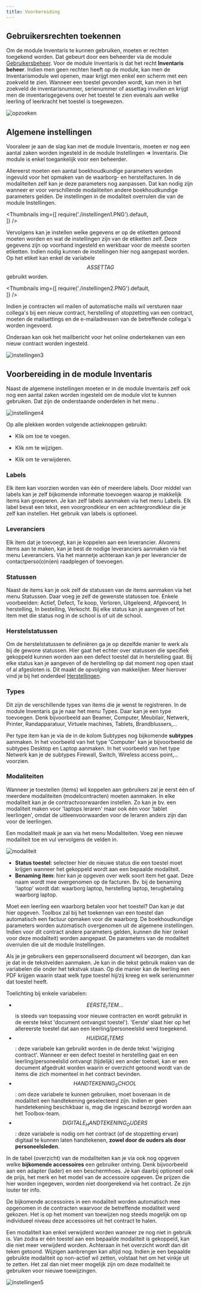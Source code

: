 ```yaml
---
title: Voorbereiding
---
```


## Gebruikersrechten toekennen

Om de module Inventaris te kunnen gebruiken, moeten er rechten toegekend worden. Dat gebeurt door een beheerder via de module [Gebruikersbeheer](/gebruikersbeheer). Voor de module Inventaris is dat het recht **Inventaris beheer**. Indien men geen rechten heeft op de module, kan men de Inventarismodule wel openen, maar krijgt men enkel een scherm met een zoekveld te zien. Wanneer een toestel gevonden wordt, kan men in het zoekveld de inventarisnummer, serienummer of assettag invullen en krijgt men de inventarisgegevens over het toestel te zien evenals aan welke leerling of leerkracht het toestel is toegewezen.  

![opzoeken](./opzoeken.PNG)

## Algemene instellingen

Vooraleer je aan de slag kan met de module Inventaris, moeten er nog een aantal zaken worden ingesteld in de module Instellingen => Inventaris. Die module is enkel toegankelijk voor een beheerder. 

Allereerst moeten een aantal boekhoudkundige parameters worden ingevuld voor het opmaken van de waarborg- en herstelfacturen. In de modaliteiten zelf kan je deze parameters nog aanpassen. Dat kan nodig zijn wanneer er voor verschillende modaliteiten andere boekhoudkundige parameters gelden. De instellingen in de modaliteit overrulen die van de module Instellingen. 

<Thumbnails img={[
    require('./instellingen1.PNG').default,  
]} />

Vervolgens kan je instellen welke gegevens er op de etiketten getoond moeten worden en wat de instellingen zijn van de etiketten zelf.   Deze gegevens zijn op voorhand ingesteld en werkbaar voor de meeste soorten etiketten. Indien nodig kunnen de instellingen hier nog aangepast worden. Op het etiket kan enkel de variabele $$ASSETTAG$$ gebruikt worden.

<Thumbnails img={[
    require('./instellingen2.PNG').default,  
]} />

Indien je contracten wil mailen of automatische mails wil versturen naar collega's bij een nieuw contract, herstelling of stopzetting van een contract, moeten de mailsettings en de e-mailadressen van de betreffende collega's worden ingevoerd. 

Onderaan kan ook het mailbericht voor het online ondertekenen van een nieuw contract worden ingesteld. 

![instellingen3](./instellingen3.PNG)

## Voorbereiding in de module Inventaris

Naast de algemene instellingen moeten er in de module Inventaris zelf ook nog een aantal zaken worden ingesteld om de module vlot te kunnen gebruiken. Dat zijn de onderstaande onderdelen in het menu <LegacyAction img="menu.JPG"/>. 

![instellingen4](./instellingen4.PNG)

Op alle plekken worden volgende actieknoppen gebruikt:

- Klik <LegacyAction img="pluscircle.png"/> om toe te voegen.

- Klik <LegacyAction img="edit.png"/> om te wijzigen.

- Klik <LegacyAction img="remove.png"/> om te verwijderen. 

### Labels
Elk item kan voorzien worden van één of meerdere labels. Door middel van labels kan je zelf bijkomende informatie toevoegen waarop je makkelijk items kan groeperen. Je kan zelf labels aanmaken via het menu Labels. Elk label bevat een tekst, een voorgrondkleur en een achtergrondkleur die je zelf kan instellen. Het gebruik van labels is optioneel. 

### Leveranciers
Elk item dat je toevoegt, kan je koppelen aan een leverancier. Alvorens items aan te maken, kan je best de nodige leveranciers aanmaken via het menu Leveranciers. Via het mannetje achteraan <LegacyAction img="person.png"/> kan je per leverancier de contactperso(o)n(en) raadplegen of toevoegen. 

### Statussen
Naast de items kan je ook zelf de statussen van de items aanmaken via het menu Statussen. Daar voeg je zelf de gewenste statussen toe. Enkele voorbeelden: Actief, Defect, Te koop, Verloren, Uitgeleend, Afgevoerd, In herstelling, In bestelling, Verkocht. Bij elke status kan je aangeven of het item met die status nog in de school is of uit de school.

### Herstelstatussen
Om de herstelstatussen te definiëren ga je op dezelfde manier te werk als bij de gewone statussen. Hier gaat het echter over statussen die specifiek gekoppeld kunnen worden aan een defect toestel dat in herstelling gaat. Bij elke status kan je aangeven of de herstelling op dat moment nog open staat of al afgesloten is. Dit maakt de opvolging van makkelijker. Meer hierover vind je bij het onderdeel [Herstellingen](/inventaris/herstelling/).

### Types
Dit zijn de verschillende types van items die je wenst te registreren. In de module Inventaris ga je naar het menu Types. Daar kan je een type toevoegen. Denk bijvoorbeeld aan Beamer, Computer, Meubilair, Netwerk, Printer, Randapparatuur, Virtuele machines, Tablets, Brandblussers,...

Per type item kan je via de <LegacyAction img="pluscircle.png"/> in de kolom Subtypes nog bijkomende **subtypes** aanmaken. In het voorbeeld van het type 'Computer' kan je bijvoorbeeld de subtypes Desktop en Laptop aanmaken. In het voorbeeld van het type Netwerk kan je de subtypes Firewall, Switch, Wireless access point,... voorzien. 

### Modaliteiten

Wanneer je toestellen (items) wil koppelen aan gebruikers zal je eerst één of meerdere modaliteiten (modelcontracten) moeten aanmaken. In elke modaliteit kan je de contractvoorwaarden instellen. Zo kan je bv. een modaliteit maken voor 'laptops leraren' maar ook één voor 'tablet leerlingen', omdat de uitleenvoorwaarden voor de leraren anders zijn dan voor de leerlingen. 

Een modaliteit maak je aan via het menu Modaliteiten. Voeg een nieuwe modaliteit toe en vul vervolgens de velden in. 

![modaliteit](./modaliteit.PNG)

- **Status toestel**: selecteer hier de nieuwe status die een toestel moet krijgen wanneer het gekoppeld wordt aan een bepaalde modaliteit. 
- **Benaming item**: hier kan je opgeven over welk soort item het gaat. Deze naam wordt mee overgenomen op de facturen. Bv. bij de benaming 'laptop' wordt dat: waarborg laptop, herstelling laptop, terugbetaling waarborg laptop. 

Moet een leerling een waarborg betalen voor het toestel? Dan kan je dat hier opgeven. Toolbox zal bij het toekennen van een toestel dan automatisch een factuur opmaken voor die waarborg. De boekhoudkundige parameters worden automatisch overgenomen uit de algemene instellingen. Indien voor dit contract andere parameters gelden, kunnen die hier (enkel voor deze modaliteit) worden aangepast. De parameters van de modaliteit overrulen die uit de module Instellingen. 

Als je je gebruikers een gepersonaliseerd document wil bezorgen, dan kan je dat in de tekstvelden aanmaken. Je kan in die tekst gebruik maken van de variabelen die onder het tekstvak staan. Op die manier kan de leerling een PDF krijgen waarin staat welk type toestel hij/zij kreeg en welk serienummer dat toestel heeft.

Toelichting bij enkele variabelen:

- $$EERSTE_ITEM...$$ is steeds van toepassing voor nieuwe contracten en wordt gebruikt in de eerste tekst 'document ontvangst toestel'). 'Eerste' slaat hier op het allereerste toestel dat aan een leerling/personeelslid werd toegekend. 
- $$HUIDIGE_ITEMS$$: deze variabele kan gebruikt worden in de derde tekst 'wijziging contract'. Wanneer er een defect toestel in herstelling gaat en een leerling/personeelslid ontvangt (tijdelijk) een ander toetsel, kan er een document afgedrukt worden waarin er overzicht getoond wordt van de items die zich momenteel in het contract bevinden. 
- $$HANDTEKENING_SCHOOL$$: om deze variabele te kunnen gebruiken, moet bovenaan in de modaliteit een handtekening geselecteerd zijn. Indien er geen handetekening beschikbaar is, mag die ingescand bezorgd worden aan het Toolbox-team. 
- $$DIGITALE_HANDTEKENING_OUDERS$$: deze variabele is nodig om het contract (of de stopzetting ervan) digitaal te kunnen laten handtekenen, **zowel door de ouders als door personeelsleden**.

In de tabel (overzicht) van de modaliteiten kan je via <LegacyAction img="list.png"/> ook nog opgeven welke **bijkomende accessoires** een gebruiker ontving. Denk bijvoorbeeld aan een adapter (lader) en een beschermhoes. Je kan daarbij optioneel ook de prijs, het merk en het model van de accessoire opgeven. De prijzen die hier worden ingegeven, worden niet doorgerekend via het contract. Ze zijn louter ter info. 

De bijkomende accessoires in een modaliteit worden automatisch mee opgenomen in de contracten waarvoor de betreffende modaliteit werd gekozen. Het is op het moment van toewijzen nog steeds mogelijk om op individueel niveau deze accessoires uit het contract te halen. 

Een modaliteit kan enkel verwijderd worden wanneer ze nog niet in gebruik is. Van zodra er één toestel aan een bepaalde modaliteit is gekoppeld, kan die niet meer verwijderd worden. Achteraan in het overzicht wordt dan dit teken <LegacyAction img="noAccess.png"/> getoond. Wijzigen aanbrengen kan altijd nog. Indien je een bepaalde gebruikte modaliteit op non-actief wil zetten, volstaat het om het vinkje <LegacyAction img="vinkjeGroenRond.png"/> uit te zetten. Het zal dan niet meer mogelijk zijn om deze modaliteit te gebruiken voor nieuwe toewijzingen. 

![instellingen5](./instellingen5.PNG)

